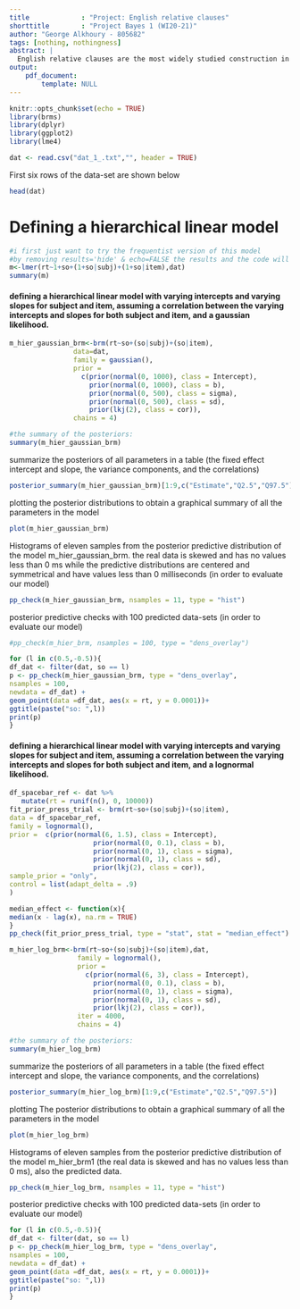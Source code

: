 ```yaml
---
title             : "Project: English relative clauses"
shorttitle        : "Project Bayes 1 (WI20-21)"
author: "George Alkhoury - 805682"
tags: [nothing, nothingness]
abstract: |
  English relative clauses are the most widely studied construction in psycholinguistics, and many theories have been proposed to explain why object relatives are harder to read at the relative clause verb than subject relatives. The data provided are for the critical region (the relative clause verb). The experiment method is self-paced reading, so we have reading times in milliseconds.
output: 
    pdf_document:
        template: NULL
---
```



```r
knitr::opts_chunk$set(echo = TRUE)
library(brms)
library(dplyr)
library(ggplot2)
library(lme4)
```


```r
dat <- read.csv("dat_1_.txt","", header = TRUE)
```


First six rows of the data-set are shown below
```r
head(dat)
```
# Defining a hierarchical linear model

```r
#i first just want to try the frequentist version of this model
#by removing results='hide' & echo=FALSE the results and the code will be shown in the pdf document
m<-lmer(rt~1+so+(1+so|subj)+(1+so|item),dat)
summary(m)
```
#### defining a hierarchical linear model with varying intercepts and varying slopes for subject and item, assuming a correlation between the varying intercepts and slopes for both subject and item, and a gaussian likelihood.


```r
m_hier_gaussian_brm<-brm(rt~so+(so|subj)+(so|item),
                data=dat,
                family = gaussian(),
                prior = 
                  c(prior(normal(0, 1000), class = Intercept),
                    prior(normal(0, 1000), class = b),
                    prior(normal(0, 500), class = sigma),
                    prior(normal(0, 500), class = sd),
                    prior(lkj(2), class = cor)),
                chains = 4)
```
```r
#the summary of the posteriors:
summary(m_hier_gaussian_brm)
```

summarize the posteriors of all parameters in a table (the fixed effect intercept and slope, the variance components, and the correlations)

```r
posterior_summary(m_hier_gaussian_brm)[1:9,c("Estimate","Q2.5","Q97.5")]
```

plotting the posterior distributions to obtain a graphical summary of all the parameters in the model

```r
plot(m_hier_gaussian_brm)
```

Histograms of eleven samples from the posterior predictive distribution of the model m_hier_gaussian_brm. the real data is skewed and has no values less than 0 ms while the predictive distributions are centered and symmetrical and have values less than 0 milliseconds (in order to evaluate our model)

```r
pp_check(m_hier_gaussian_brm, nsamples = 11, type = "hist")
```

posterior predictive checks with 100 predicted data-sets (in order to evaluate our model)

```r
#pp_check(m_hier_brm, nsamples = 100, type = "dens_overlay")

for (l in c(0.5,-0.5)){
df_dat <- filter(dat, so == l)
p <- pp_check(m_hier_gaussian_brm, type = "dens_overlay",
nsamples = 100,
newdata = df_dat) +
geom_point(data =df_dat, aes(x = rt, y = 0.0001))+
ggtitle(paste("so: ",l))
print(p)
}
```


#### defining a hierarchical linear model with varying intercepts and varying slopes for subject and item, assuming a correlation between the varying intercepts and slopes for both subject and item, and a lognormal likelihood.


```r
df_spacebar_ref <- dat %>%
   mutate(rt = runif(n(), 0, 10000))
fit_prior_press_trial <- brm(rt~so+(so|subj)+(so|item),
data = df_spacebar_ref,
family = lognormal(),
prior =  c(prior(normal(6, 1.5), class = Intercept),
                     prior(normal(0, 0.1), class = b),
                     prior(normal(0, 1), class = sigma),
                     prior(normal(0, 1), class = sd),
                     prior(lkj(2), class = cor)),
sample_prior = "only",
control = list(adapt_delta = .9)
)
```


```r
median_effect <- function(x){
median(x - lag(x), na.rm = TRUE)
}
pp_check(fit_prior_press_trial, type = "stat", stat = "median_effect")
```


```r
m_hier_log_brm<-brm(rt~so+(so|subj)+(so|item),dat,
                 family = lognormal(),
                 prior =
                   c(prior(normal(6, 3), class = Intercept),
                     prior(normal(0, 0.1), class = b),
                     prior(normal(0, 1), class = sigma),
                     prior(normal(0, 1), class = sd),
                     prior(lkj(2), class = cor)),
                 iter = 4000,
                 chains = 4)
```

```r
#the summary of the posteriors:
summary(m_hier_log_brm)
```

summarize the posteriors of all parameters in a table (the fixed effect intercept and slope, the variance components, and the correlations)

```r
posterior_summary(m_hier_log_brm)[1:9,c("Estimate","Q2.5","Q97.5")]
```

plotting The posterior distributions to obtain a graphical summary of all the parameters in the model

```r
plot(m_hier_log_brm)
```
Histograms of eleven samples from the posterior predictive distribution of the model m_hier_brm1 (the real data is skewed and has no values less than 0 ms), also the predicted data.

```r
pp_check(m_hier_log_brm, nsamples = 11, type = "hist")
```
posterior predictive checks with 100 predicted data-sets (in order to evaluate our model)

```r
for (l in c(0.5,-0.5)){
df_dat <- filter(dat, so == l)
p <- pp_check(m_hier_log_brm, type = "dens_overlay",
nsamples = 100,
newdata = df_dat) +
geom_point(data =df_dat, aes(x = rt, y = 0.0001))+
ggtitle(paste("so: ",l))
print(p)
}
```